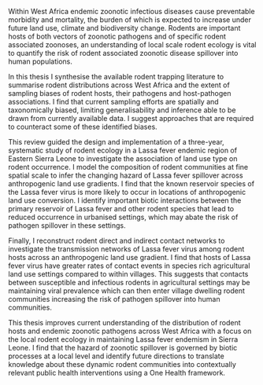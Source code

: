 Within West Africa endemic zoonotic infectious diseases cause preventable morbidity and mortality, the burden of which is expected to increase under future land use, climate and biodiversity change. Rodents are important hosts of both vectors of zoonotic pathogens and of specific rodent associated zoonoses, an understanding of local scale rodent ecology is vital to quantify the risk of rodent associated zoonotic disease spillover into human populations. 

In this thesis I synthesise the available rodent trapping literature to summarise rodent distributions across West Africa and the extent of sampling biases of rodent hosts, their pathogens and host-pathogen associations. I find that current sampling efforts are spatially and taxonomically biased, limiting generalisability and inference able to be drawn from currently available data. I suggest approaches that are required to counteract some of these identified biases.

This review guided the design and implementation of a three-year, systematic study of rodent ecology in a Lassa fever endemic region of Eastern Sierra Leone to investigate the association of land use type on rodent occurrence. I model the composition of rodent communities at fine spatial scale to infer the changing hazard of Lassa fever spillover across anthropogenic land use gradients. I find that the known reservoir species of the Lassa fever virus is more likely to occur in locations of anthropogenic land use conversion. I identify important biotic interactions between the primary reservoir of Lassa fever and other rodent species that lead to reduced occurrence in urbanised settings, which may abate the risk of pathogen spillover in these settings. 

Finally, I reconstruct rodent direct and indirect contact networks to investigate the transmission networks of Lassa fever virus among rodent hosts across an anthropogenic land use gradient. I find that hosts of Lassa fever virus have greater rates of contact events in species rich agricultural land use settings compared to within villages. This suggests that contacts between susceptible and infectious rodents in agricultural settings may be maintaining viral prevalence which can then enter village dwelling rodent communities increasing the risk of pathogen spillover into human communities. 

This thesis improves current understanding of the distribution of rodent hosts and endemic zoonotic pathogens across West Africa with a focus on the local rodent ecology in maintaining Lassa fever endemism in Sierra Leone. I find that the hazard of zoonotic spillover is governed by biotic processes at a local level and identify future directions to translate knowledge about these dynamic rodent communities into contextually relevant public health interventions using a One Health framework.
